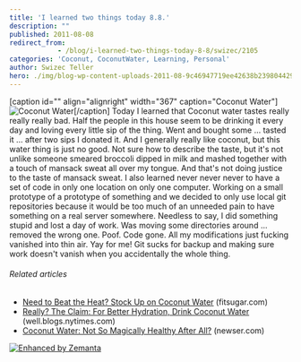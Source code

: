 ```yaml
---
title: 'I learned two things today 8.8.'
description: ""
published: 2011-08-08
redirect_from: 
            - /blog/i-learned-two-things-today-8-8/swizec/2105
categories: 'Coconut, CoconutWater, Learning, Personal'
author: Swizec Teller
hero: ./img/blog-wp-content-uploads-2011-08-9c46947719ee42638b2398044298e725_75.jpg
---
```

\[caption id="" align="alignright" width="367" caption="Coconut Water"]![](./img/blog-wp-content-uploads-2011-08-9c46947719ee42638b2398044298e725_75.jpg "Coconut Water")\[/caption] Today I learned that Coconut water tastes really really really bad. Half the people in this house seem to be drinking it every day and loving every little sip of the thing. Went and bought some ... tasted it ... after two sips I donated it. And I generally really like coconut, but this water thing is just no good. Not sure how to describe the taste, but it's not unlike someone smeared broccoli dipped in milk and mashed together with a touch of mansack sweat all over my tongue. And that's not doing justice to the taste of mansack sweat. I also learned never never never to have a set of code in only one location on only one computer. Working on a small prototype of a prototype of something and we decided to only use local git repositories because it would be too much of an unneeded pain to have something on a real server somewhere. Needless to say, I did something stupid and lost a day of work. Was moving some directories around ... removed the wrong one. Poof. Code gone. All my modifications just fucking vanished into thin air. Yay for me! Git sucks for backup and making sure work doesn't vanish when you accidentally the whole thing.

###### Related articles

- [Need to Beat the Heat? Stock Up on Coconut Water](http://www.fitsugar.com/Benefits-Coconut-Water-Dehydration-18275172) (fitsugar.com)
- [Really? The Claim: For Better Hydration, Drink Coconut Water](http://r.zemanta.com/?u=http%3A//well.blogs.nytimes.com/2011/08/08/really-the-claim-for-better-hydration-drink-coconut-water/&a=51160725&rid=c47ace11-538d-492d-9d83-d4e4fd7380f9&e=95ebbd91439b5d47e85ef5395ef21a23) (well.blogs.nytimes.com)
- [Coconut Water: Not So Magically Healthy After All?](http://www.newser.com/story/125338/coconut-water-not-so-magically-healthy-after-all.html) (newser.com)

[![Enhanced by Zemanta](http://img.zemanta.com/zemified_e.png?x-id=c47ace11-538d-492d-9d83-d4e4fd7380f9)](http://www.zemanta.com/ "Enhanced by Zemanta")